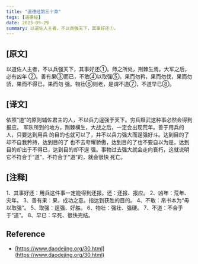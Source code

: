 ```yaml
---
title: "道德经第三十章"
tags: [道德经]
date: 2023-09-29
summary: 以道佐人主者，不以兵强天下，其事好还①。
---
```


## [原文]

以道佐人主者，不以兵强天下，其事好还①。师之所处，荆棘生焉。大军之后，必有凶年
②。善有果③而已，不敢④以取强⑤。果而勿矜，果而勿伐，果而勿骄，果而不得已，果而勿
强。物壮⑥则老，是谓不道⑦，不道早已⑧。

## [译文]

依照“道”的原则辅佐君主的人，不以兵力逞强于天下。穷兵黩武这种事必然会得到报应。
军队所到的地方，荆棘横生，大战之后，一定会出现荒年。善于用兵的人，只要达到用兵
的目的也就可以了，并不以兵力强大而逞强好斗。达到目的了却不自我矜持，达到目的了
也不去夸耀骄傲，达到目的了也不要自以为是，达到目的却出于不得已，达到目的却不逞
强。事物过去强大就会走向衰朽，这就说明它不符合于“道”，不符合于“道”的，就会很快
死亡。

## [注释]

1、其事好还：用兵这件事一定能得到还报。还：还报、报应。
2、凶年：荒年、灾年。
3、善有果：果，成功之意。指达到获胜的目的。
4、不敢：帛书本为“毋以取强”。
5、取强：逞强、好胜。
6、物壮：强壮、强硬。
7、不道：不合乎于“道”。
8、早已：早死、很快完结。

## Reference

- [https://www.daodejing.org/30.html](https://www.daodejing.org/30.html)
